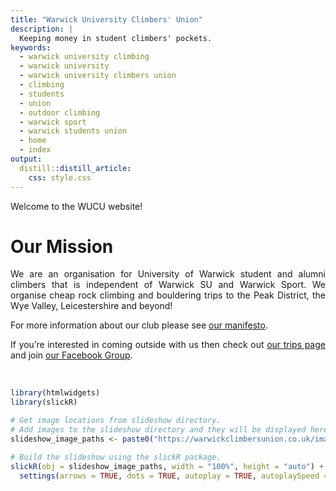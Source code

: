 ```yaml
---
title: "Warwick University Climbers' Union"
description: | 
  Keeping money in student climbers' pockets.
keywords:
  - warwick university climbing
  - warwick university
  - warwick university climbers union
  - climbing
  - students
  - union
  - outdoor climbing
  - warwick sport
  - warwick students union
  - home
  - index
output: 
  distill::distill_article:
    css: style.css
---
```


<style>
body {
text-align: justify}
</style>


Welcome to the WUCU website! 

# Our Mission
We are an organisation for University of Warwick student and alumni climbers that is independent of Warwick SU and Warwick Sport. We organise cheap rock climbing and bouldering trips to the Peak District, the Wye Valley, Leicestershire and beyond! 

For more information about our club please see [our manifesto](manifesto.html).

If you're interested in coming outside with us then check out [our trips page](trips.html) and join [our Facebook Group](https://www.facebook.com/groups/3206887099412017){target="_blank"}.

<br>

```r
library(htmlwidgets)
library(slickR)

# Get image locations from slideshow directory.
# Add images to the slideshow directory and they will be displayed here.
slideshow_image_paths <- paste0("https://warwickclimbersunion.co.uk/images/slideshow/", list.files("images/slideshow"))

# Build the slideshow using the slickR package.
slickR(obj = slideshow_image_paths, width = "100%", height = "auto") + 
  settings(arrows = TRUE, dots = TRUE, autoplay = TRUE, autoplaySpeed = 3000, mobileFirst = TRUE)
```



